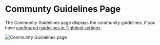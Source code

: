 # Communty Guidelines Page

The Community Guidelines page displays the community guidelines, if you have [configured guidelines in Tightknit settings](/moderation/community-guidelines).

![Community Guidelines page](/tightknit-site/pages/community-guidelines-page.png)
